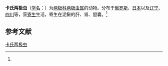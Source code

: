 {{expand|time=2013-10-02T05:35:22+00:00}}
{{refimprove|time=2013-10-02T05:35:22+00:00}}
{{Speciesbox
| name = 卡氏两极虫
| status = 
| status_system = 
| image = 
| genus = Myxidium
| species = kagayamai
| authority = (Kudo, 1919)<ref name='id9212'>{{cite web| url =http://www.bioinfo.cn/db05/BjdwSpecies.php?action=view&id=9212| title =卡氏两极虫| work =《中国动物物种编目数据库》| publisher =中国科学院微生物研究所| author =中国科学院动物研究所| accessdate =2009-04-16| deadurl =yes| archiveurl =https://web.archive.org/web/20160305032013/http://www.bioinfo.cn/db05/BjdwSpecies.php?action=view&id=9212| archivedate =2016-03-05}}</ref>
}}

'''卡氏两极虫'''（[[学名|学名]]：{{lang|la|''Myxidium kagayamai''}}）为[[两极科|两极科]][[两极虫属|两极虫属]]的动物。分布于[[俄罗斯|俄罗斯]]、[[日本|日本]]以及[[辽宁|辽宁]]、[[四川|四川]]等，营[[寄生|寄生]]生活，寄生在泥鳅的肝、肾、胆囊。<ref name='id9212'/>

== 参考文献 ==
{{reflist}}

{{Wikispecies|Myxidium kagayamai}}

[[Category:两极虫属|卡氏两极虫]]


{{Cnidarian-stub}}